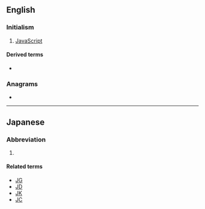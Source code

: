 {{also|js|Js|j's|j/s|J's}}
==English==

===Initialism===
{{rfc-header|Initialism}}
{{head|en|initialism}}

# [[JavaScript]]

====Derived terms====
* {{l|en|WinJS}}

===Anagrams===
* {{anagrams|en|S.J.|SJ}}

----

==Japanese==

===Abbreviation===
{{rfc-header|Abbreviation}}
{{head|ja|noun}}

# {{initialism of|女子小学生|joshi shōgakusei|female primary school student|dot=,|lang=ja}} {{ja-r|女子小学生|じょし しょうがくせい}}

====Related terms====
* [[JG]]
* [[JD]]
* [[JK]]
* [[JC]]